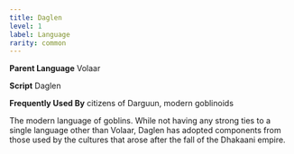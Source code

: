 ```yaml
---
title: Daglen
level: 1
label: Language
rarity: common
---
```


**Parent Language** Volaar

**Script** Daglen

**Frequently Used By** citizens of Darguun, modern goblinoids

The modern language of goblins. While not having any strong ties to a single language other than Volaar, Daglen has adopted components from those used by the cultures that arose after the fall of the Dhakaani empire.

